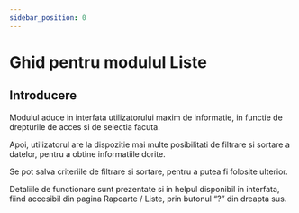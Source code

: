 ```yaml
---
sidebar_position: 0
---
```


# Ghid pentru modulul Liste

## Introducere

Modulul aduce in interfata utilizatorului maxim de informatie, in functie de drepturile de acces si de selectia facuta.

Apoi, utilizatorul are la dispozitie mai multe posibilitati de filtrare si sortare a datelor, pentru a obtine informatiile dorite.

Se pot salva criteriile de filtrare si sortare, pentru a putea fi folosite ulterior.

Detaliile de functionare sunt prezentate si in helpul disponibil in interfata, fiind accesibil din pagina Rapoarte / Liste, prin butonul “?” din dreapta sus.

